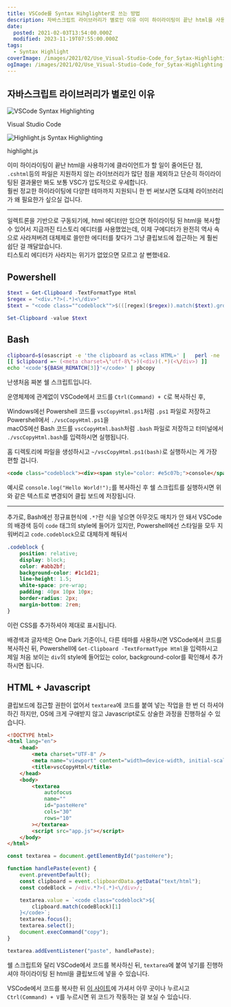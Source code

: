 ```yaml
---
title: VSCode를 Syntax Hihglighter로 쓰는 방법
description: 자바스크립트 라이브러리가 별로인 이유 이미 하이라이팅이 끝난 html을 사용하기에 클라이언트가 할 일이 줄어든단 점, .cshtml등의 파일은 지원하지 않는 라이브러리가 많단 점을 제외하고 단순히 하이라이팅된 결과물만 봐도 보통 VSC가 압도적으로 우세합니다.훨씬 정교한 하이라이팅에 다양한 테마까지 지원되니 한 번 써보시면 도대체 라이브러리가 왜 필요한가 싶으실 겁니다. 일렉트론을 기반으로 구동되기에, html 에디터만 있으면 하이라이팅 된 html을 복사할 수
date:
  posted: 2021-02-03T13:54:00.000Z
  modified: 2023-11-19T07:55:00.000Z
tags:
  - Syntax Highlight
coverImage: /images/2021/02/Use_Visual-Studio-Code_for_Sytax-Highlighting.png
ogImage: /images/2021/02/Use_Visual-Studio-Code_for_Sytax-Highlighting.png
---
```


## 자바스크립트 라이브러리가 별로인 이유

![VSCode Syntax Highlighting](/images/2021/02/highlight-vscode.png)

Visual Studio Code

![Highlight.js Syntax Highlighting](/images/2021/02/highlight-hljs.png)

highlight.js

이미 하이라이팅이 끝난 html을 사용하기에 클라이언트가 할 일이 줄어든단 점, `.cshtml`등의 파일은 지원하지 않는 라이브러리가 많단 점을 제외하고 단순히 하이라이팅된 결과물만 봐도 보통 VSC가 압도적으로 우세합니다.  
훨씬 정교한 하이라이팅에 다양한 테마까지 지원되니 한 번 써보시면 도대체 라이브러리가 왜 필요한가 싶으실 겁니다.

---

일렉트론을 기반으로 구동되기에, html 에디터만 있으면 하이라이팅 된 html을 복사할 수 있어서 지금까진 티스토리 에디터를 사용했었는데, 이제 구에디터가 완전히 역사 속으로 사라져버려 대체제로 쓸만한 에디터를 찾다가 그냥 클립보드에 접근하는 게 훨씬 쉽단 걸 깨달았습니다.  
티스토리 에디터가 사라지는 위기가 없었으면 모르고 살 뻔했네요.

## Powershell

```powershell
$text = Get-Clipboard -TextFormatType Html
$regex = "<div.*?>(.*)<\/div>"
$text = "<code class=""codeblock"">$(([regex]($regex)).match($text).groups[1].value)</code>"

Set-Clipboard -value $text
```

## Bash

```sh
clipboard=$(osascript -e 'the clipboard as «class HTML»' |   perl -ne 'print chr foreach unpack("C*",pack("H*",substr($_,11,-3)))')
[[ $clipboard =~ (<meta charset=\'utf-8\'>)(<div)(.*)(<\/div>) ]]
echo '<code'${BASH_REMATCH[3]}'</code>' | pbcopy
```

난생처음 짜본 쉘 스크립트입니다.

운영체제에 관계없이 VSCode에서 코드를 `Ctrl(Command) + C`로 복사하신 후,

Windows에선 Powershell 코드를 `vscCopyHtml.ps1`처럼 `.ps1` 파일로 저장하고 Powershell에서 `./vscCopyHtml.ps1`을  
macOS에선 Bash 코드를 `vscCopyHtml.bash`처럼 `.bash` 파일로 저장하고 터미널에서 `./vscCopyHtml.bash`를 입력하시면 실행됩니다.

홈 디렉토리에 파일을 생성하시고 `~/vscCopyHtml.ps1(bash)`로 실행하시는 게 가장 편할 겁니다.

```html
<code class="codeblock"><div><span style="color: #e5c07b;">console</span><span style="color: #abb2bf;">.</span><span style="color: #61afef;">log</span><span style="color: #abb2bf;">(</span><span style="color: #98c379;">"Hello&#160;World!"</span><span style="color: #abb2bf;">);</span></div></code>
```

예시로 `console.log("Hello World!");`를 복사하신 후 쉘 스크립트를 실행하시면 위와 같은 텍스트로 변경되어 클립 보드에 저장됩니다.

---

추가로, Bash에선 정규표현식에 `.*?`란 식을 넣으면 아무것도 매치가 안 돼서 VSCode의 배경색 등이 `code` 태그의 style에 들어가 있지만, Powershell에선 스타일을 모두 지워버리고 `code.codeblock`으로 대체하게 해둬서

```css
.codeblock {
    position: relative;
    display: block;
    color: #abb2bf;
    background-color: #1c1d21;
    line-height: 1.5;
    white-space: pre-wrap;
    padding: 40px 10px 10px;
    border-radius: 2px;
    margin-bottom: 2rem;
}
```

이런 CSS를 추가하셔야 제대로 표시됩니다.

배경색과 글자색은 One Dark 기준이니, 다른 테마를 사용하시면 VSCode에서 코드를 복사하신 뒤, Powershell에 `Get-Clipboard -TextFormatType Html`을 입력하시고 제일 처음 보이는 `div`의 style에 들어있는 color, background-color를 확인해서 추가하시면 됩니다.

## HTML + Javascript

클립보드에 접근할 권한이 없어서 `textarea`에 코드를 붙여 넣는 작업을 한 번 더 하셔야 하긴 하지만, OS에 크게 구애받지 않고 Javascript로도 상술한 과정을 진행하실 수 있습니다.

```html
<!DOCTYPE html>
<html lang="en">
    <head>
        <meta charset="UTF-8" />
        <meta name="viewport" content="width=device-width, initial-scale=1.0" />
        <title>vscCopyHtml</title>
    </head>
    <body>
        <textarea
            autofocus
            name=""
            id="pasteHere"
            cols="30"
            rows="10"
        ></textarea>
        <script src="app.js"></script>
    </body>
</html>
```

```js
const textarea = document.getElementById("pasteHere");

function handlePaste(event) {
    event.preventDefault();
    const clipboard = event.clipboardData.getData("text/html");
    const codeBlock = /<div.*?>(.*)<\/div>/;

    textarea.value = `<code class="codeblock">${
        clipboard.match(codeBlock)[1]
    }</code>`;
    textarea.focus();
    textarea.select();
    document.execCommand("copy");
}

textarea.addEventListener("paste", handlePaste);
```

쉘 스크립트와 달리 VSCode에서 코드를 복사하신 뒤, `textarea`에 붙여 넣기를 진행하셔야 하이라이팅 된 html을 클립보드에 넣을 수 있습니다.

VSCode에서 코드를 복사한 뒤 [이 사이트](https://donut.tistory.com/)에 가셔서 아무 곳이나 누르시고 `Ctrl(Command) + V`를 누르시면 위 코드가 작동하는 걸 보실 수 있습니다.